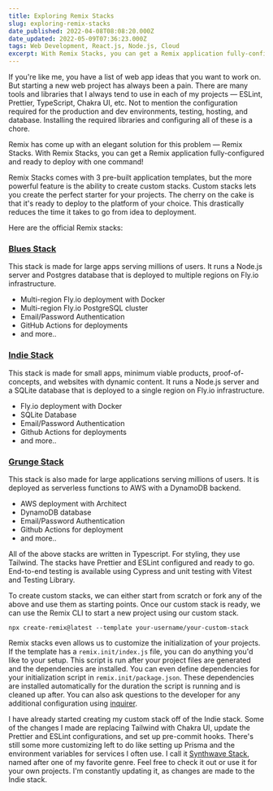 ```yaml
---
title: Exploring Remix Stacks
slug: exploring-remix-stacks
date_published: 2022-04-08T08:08:20.000Z
date_updated: 2022-05-09T07:36:23.000Z
tags: Web Development, React.js, Node.js, Cloud
excerpt: With Remix Stacks, you can get a Remix application fully-configured and ready to deploy with one command!
---
```


If you're like me, you have a list of web app ideas that you want to work on. But starting a new web project has always been a pain. There are many tools and libraries that I always tend to use in each of my projects — ESLint, Prettier, TypeScript, Chakra UI, etc. Not to mention the configuration required for the production and dev environments, testing, hosting, and database. Installing the required libraries and configuring all of these is a chore.

Remix has come up with an elegant solution for this problem — Remix Stacks. With Remix Stacks, you can get a Remix application fully-configured and ready to deploy with one command!

Remix Stacks comes with 3 pre-built application templates, but the more powerful feature is the ability to create custom stacks. Custom stacks lets you create the perfect starter for your projects. The cherry on the cake is that it's ready to deploy to the platform of your choice. This drastically reduces the time it takes to go from idea to deployment.

Here are the official Remix stacks:

### [Blues Stack](https://github.com/remix-run/blues-stack)

This stack is made for large apps serving millions of users. It runs a Node.js server and Postgres database that is deployed to multiple regions on Fly.io infrastructure.

-   Multi-region Fly.io deployment with Docker
-   Multi-region Fly.io PostgreSQL cluster
-   Email/Password Authentication
-   GitHub Actions for deployments
-   and more..

### [Indie Stack](https://github.com/remix-run/indie-stack)

This stack is made for small apps, minimum viable products, proof-of-concepts, and websites with dynamic content. It runs a Node.js server and a SQLite database that is deployed to a single region on Fly.io infrastructure.

-   Fly.io deployment with Docker
-   SQLite Database
-   Email/Password Authentication
-   Github Actions for deployments
-   and more..

### [Grunge Stack](https://github.com/remix-run/grunge-stack)

This stack is also made for large applications serving millions of users. It is deployed as serverless functions to AWS with a DynamoDB backend.

-   AWS deployment with Architect
-   DynamoDB database
-   Email/Password Authentication
-   Github Actions for deployment
-   and more..

All of the above stacks are written in Typescript. For styling, they use Tailwind. The stacks have Prettier and ESLint configured and ready to go. End-to-end testing is available using Cypress and unit testing with Vitest and Testing Library.

To create custom stacks, we can either start from scratch or fork any of the above and use them as starting points. Once our custom stack is ready, we can use the Remix CLI to start a new project using our custom stack.

    npx create-remix@latest --template your-username/your-custom-stack

Remix stacks even allows us to customize the initialization of your projects. If the template has a `remix.init/index.js` file, you can do anything you'd like to your setup. This script is run after your project files are generated and the dependencies are installed. You can even define dependencies for your initialization script in `remix.init/package.json`. These dependencies are installed automatically for the duration the script is running and is cleaned up after. You can also ask questions to the developer for any additional configuration using [inquirer](https://www.npmjs.com/package/inquirer).

I have already started creating my custom stack off of the Indie stack. Some of the changes I made are replacing Tailwind with Chakra UI, update the Prettier and ESLint configurations, and set up pre-commit hooks. There's still some more customizing left to do like setting up Prisma and the environment variables for services I often use. I call it [Synthwave Stack](https://github.com/ilangorajagopal/synthwave-stack), named after one of my favorite genre. Feel free to check it out or use it for your own projects. I'm constantly updating it, as changes are made to the Indie stack.
